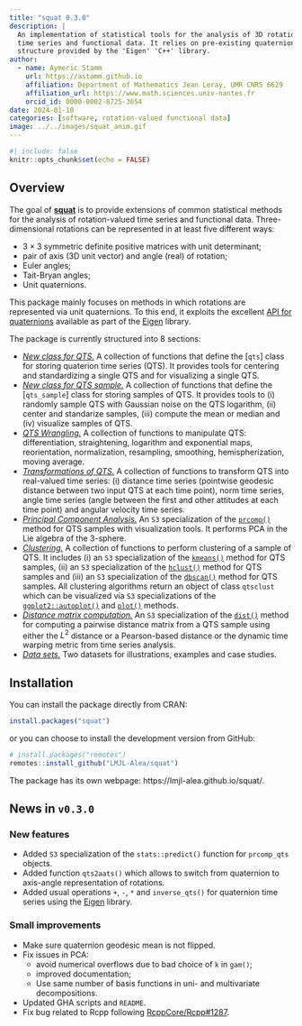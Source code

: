 ```yaml
---
title: "squat 0.3.0"
description: |
  An implementation of statistical tools for the analysis of 3D rotation-valued 
  time series and functional data. It relies on pre-existing quaternion data 
  structure provided by the 'Eigen' 'C++' library.
author:
  - name: Aymeric Stamm
    url: https://astamm.github.io
    affiliation: Department of Mathematics Jean Leray, UMR CNRS 6629
    affiliation_url: https://www.math.sciences.univ-nantes.fr
    orcid_id: 0000-0002-8725-3654
date: 2024-01-10
categories: [software, rotation-valued functional data]
image: ../../images/squat_anim.gif
---
```


```r
#| include: false
knitr::opts_chunk$set(echo = FALSE)
```

## Overview

The goal of [**squat**](https://lmjl-alea.github.io/squat/) is to provide
extensions of common statistical methods for the analysis of rotation-valued
time series and functional data. Three-dimensional rotations can be represented
in at least five different ways:

- $3\times 3$ symmetric definite positive matrices with unit determinant;
- pair of axis (3D unit vector) and angle (real) of rotation;
- Euler angles;
- Tait-Bryan angles;
- Unit quaternions.

This package mainly focuses on methods in which rotations are represented via
unit quaternions. To this end, it exploits the excellent [API for
quaternions](https://eigen.tuxfamily.org/dox/classEigen_1_1Quaternion.html)
available as part of the
[Eigen](https://eigen.tuxfamily.org/index.php?title=Main_Page) library.

The package is currently structured into 8 sections:

- [*New class for QTS.*](https://lmjl-alea.github.io/squat/reference/index.html#qts-class) A collection of functions that define the [`qts`] class for storing quaterion time series (QTS). It provides tools for centering and standardizing a single QTS and for visualizing a single QTS.
- [*New class for QTS sample.*](https://lmjl-alea.github.io/squat/reference/index.html#qts-sample-class) A collection of functions that define the [`qts_sample`] class for storing samples of QTS. It provides tools to (i) randomly sample QTS with Gaussian noise on the QTS logarithm, (ii) center and standarize samples, (iii) compute the mean or median and (iv) visualize samples of QTS.
- [*QTS Wrangling.*](https://lmjl-alea.github.io/squat/reference/index.html#qts-wrangling)
A collection of functions to manipulate QTS: differentiation, straightening,
logarithm and exponential maps, reorientation, normalization, resampling,
smoothing, hemispherization, moving average.
- [*Transformations of QTS.*](https://lmjl-alea.github.io/squat/reference/index.html#qts-transformations) A collection of functions to transform QTS into real-valued time series: (i) distance time series (pointwise geodesic distance between two input QTS at each time point), norm time series, angle time series (angle between the first and other attitudes at each time point) and angular velocity time series.
- [*Principal Component Analysis.*](https://lmjl-alea.github.io/squat/reference/index.html#principal-component-analysis) An `S3` specialization of the [`prcomp()`](https://lmjl-alea.github.io/squat/reference/prcomp.qts_sample.html) method for QTS samples with visualization tools. It performs PCA in the Lie algebra of the 3-sphere.
- [*Clustering.*](https://lmjl-alea.github.io/squat/reference/index.html#principal-component-analysis) A collection of functions to perform clustering of a sample of QTS. It includes (i) an `S3` specialization of the [`kmeans()`](https://lmjl-alea.github.io/squat/reference/kmeans.html) method for QTS samples, (ii) an `S3` specialization of the [`hclust()`](https://lmjl-alea.github.io/squat/reference/hclust.html) method for QTS samples and (iii) an `S3` specialization of the [`dbscan()`](https://lmjl-alea.github.io/squat/reference/dbscan.html) method for QTS samples. All clustering algorithms return an object of class `qtsclust` which can be visualized via `S3` specializations of the [`ggplot2::autoplot()`](https://lmjl-alea.github.io/squat/reference/autoplot.qtsclust.html) and [`plot()`](https://lmjl-alea.github.io/squat/reference/plot.qtsclust.html) methods.
- [*Distance matrix computation.*](https://lmjl-alea.github.io/squat/reference/index.html#distances) An `S3` specialization of the [`dist()`](https://lmjl-alea.github.io/squat/reference/dist.html) method for computing a pairwise distance matrix from a QTS sample using either the $L^2$ distance or a Pearson-based distance or the dynamic time warping metric from time series analysis.
- [*Data sets.*](https://lmjl-alea.github.io/squat/reference/index.html#datasets) Two datasets for illustrations, examples and case studies.

## Installation

You can install the package directly from CRAN:
```r
install.packages("squat")
```
or you can choose to install the development version from GitHub:
```r
# install.packages("remotes")
remotes::install_github("LMJL-Alea/squat")
```

The package has its own webpage: https://lmjl-alea.github.io/squat/.

## News in `v0.3.0`

### New features

* Added `S3` specialization of the `stats::predict()` function for `prcomp_qts` 
objects.
* Added function `qts2aats()` which allows to switch from quaternion to 
axis-angle representation of rotations.
* Added usual operations `+`, `-`, `*` and `inverse_qts()` for quaternion time 
series using the [Eigen](https://eigen.tuxfamily.org/index.php?title=Main_Page) 
library.

### Small improvements

* Make sure quaternion geodesic mean is not flipped.
* Fix issues in PCA:
  - avoid numerical overflows due to bad choice of `k` in `gam()`;
  - improved documentation;
  - Use same number of basis functions in uni- and multivariate decompositions.
* Updated GHA scripts and `README`.
* Fix bug related to Rcpp following [RcppCore/Rcpp#1287](https://github.com/RcppCore/Rcpp/issues/1287).
